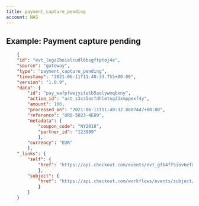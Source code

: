 ```yaml
---
title: payment_capture_pending
account: NAS
---
```


## Example: Payment capture pending

```json
    {
    "id": "evt_legz2boielcudl6bsgftptoj4e",
    "source": "gateway",
    "type": "payment_capture_pending",
    "timestamp": "2021-06-11T11:40:33.755+00:00",
    "version": "1.0.9",
    "data": {
        "id": "pay_wafpfwejyitetb5aolywmqbxny",
        "action_id": "act_s3cs5ncfdhletng33xmppexf4y",
        "amount": 100,
        "processed_on": "2021-06-11T11:40:32.8607447+00:00",
        "reference": "ORD-5023-4E89",
        "metadata": {
            "coupon_code": "NY2018",
            "partner_id": "123989"
            },
        "currency": "EUR"
        },
    "_links": {
        "self": {
            "href": "https://api.checkout.com/events/evt_gfb4ff5iov6efmgqggzsqactau"
            },
        "subject": {
            "href": "https://api.checkout.com/workflows/events/subject/pay_jlfj2ful7z3u5lbykhy5lzezvm"
            }
        }
    }
```

